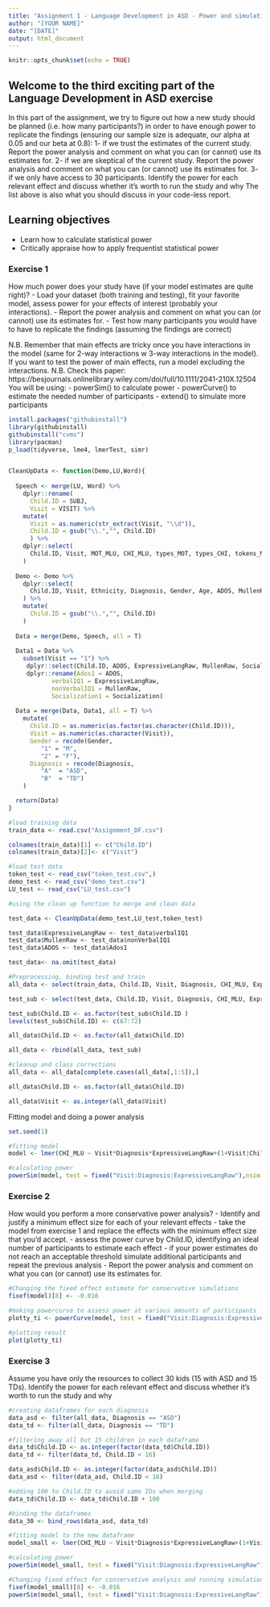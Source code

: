 ```yaml
---
title: "Assignment 1 - Language Development in ASD - Power and simulations"
author: "[YOUR NAME]"
date: "[DATE]"
output: html_document
---
```


```r
knitr::opts_chunk$set(echo = TRUE)
```

## Welcome to the third exciting part of the Language Development in ASD exercise

In this part of the assignment, we try to figure out how a new study should be planned (i.e. how many participants?) in order to have enough power to replicate the findings (ensuring our sample size is adequate, our alpha at 0.05 and our beta at 0.8):
1- if we trust the estimates of the current study. Report the power analysis and comment on what you can (or cannot) use its estimates for.
2- if we are skeptical of the current study. Report the power analysis and comment on what you can (or cannot) use its estimates for.
3- if we only have access to 30 participants. Identify the power for each relevant effect and discuss whether it's worth to run the study and why
The list above is also what you should discuss in your code-less report.


## Learning objectives

- Learn how to calculate statistical power
- Critically appraise how to apply frequentist statistical power

### Exercise 1

How much power does your study have (if your model estimates are quite right)?
- Load your dataset (both training and testing), fit your favorite model, assess power for your effects of interest (probably your interactions).
- Report the power analysis and comment on what you can (or cannot) use its estimates for.
- Test how many participants you would have to have to replicate the findings (assuming the findings are correct)

N.B. Remember that main effects are tricky once you have interactions in the model (same for 2-way interactions w 3-way interactions in the model). If you want to test the power of main effects, run a model excluding the interactions.
N.B. Check this paper: https://besjournals.onlinelibrary.wiley.com/doi/full/10.1111/2041-210X.12504
You will be using:
- powerSim() to calculate power
- powerCurve() to estimate the needed number of participants
- extend() to simulate more participants

```r
install.packages("githubinstall")
library(githubinstall)
githubinstall("cvms")
library(pacman)
p_load(tidyverse, lme4, lmerTest, simr)


CleanUpData <- function(Demo,LU,Word){
  
  Speech <- merge(LU, Word) %>% 
    dplyr::rename(
      Child.ID = SUBJ, 
      Visit = VISIT) %>%
    mutate(
      Visit = as.numeric(str_extract(Visit, "\\d")),
      Child.ID = gsub("\\.","", Child.ID)
      ) %>%
    dplyr::select(
      Child.ID, Visit, MOT_MLU, CHI_MLU, types_MOT, types_CHI, tokens_MOT, tokens_CHI
    )
  
  Demo <- Demo %>%
    dplyr::select(
      Child.ID, Visit, Ethnicity, Diagnosis, Gender, Age, ADOS, MullenRaw, ExpressiveLangRaw, Socialization
    ) %>%
    mutate(
      Child.ID = gsub("\\.","", Child.ID)
    )
    
  Data = merge(Demo, Speech, all = T)
  
  Data1 = Data %>% 
    subset(Visit == "1") %>% 
     dplyr::select(Child.ID, ADOS, ExpressiveLangRaw, MullenRaw, Socialization) %>%
     dplyr::rename(Ados1 = ADOS, 
            verbalIQ1 = ExpressiveLangRaw, 
            nonVerbalIQ1 = MullenRaw,
            Socialization1 = Socialization) 
  
  Data = merge(Data, Data1, all = T) %>%
    mutate(
      Child.ID = as.numeric(as.factor(as.character(Child.ID))),
      Visit = as.numeric(as.character(Visit)),
      Gender = recode(Gender, 
         "1" = "M",
         "2" = "F"),
      Diagnosis = recode(Diagnosis,
         "A"  = "ASD",
         "B"  = "TD")
    )

  return(Data)
}

#load training data
train_data <- read.csv("Assignment_DF.csv")

colnames(train_data)[1] <- c("Child.ID")
colnames(train_data)[2]<- c("Visit")

#load test data
token_test <- read_csv("token_test.csv",)
demo_test <- read_csv("demo_test.csv")
LU_test <- read_csv("LU_test.csv")

#using the clean up function to merge and clean data

test_data <- CleanUpData(demo_test,LU_test,token_test)

test_data$ExpressiveLangRaw <- test_data$verbalIQ1
test_data$MullenRaw <- test_data$nonVerbalIQ1
test_data$ADOS <- test_data$Ados1

test_data<- na.omit(test_data)

#Preprocessing, binding test and train
all_data <- select(train_data, Child.ID, Visit, Diagnosis, CHI_MLU, ExpressiveLangRaw)

test_sub <- select(test_data, Child.ID, Visit, Diagnosis, CHI_MLU, ExpressiveLangRaw)

test_sub$Child.ID <- as.factor(test_sub$Child.ID )
levels(test_sub$Child.ID) <- c(67:72)

all_data$Child.ID <- as.factor(all_data$Child.ID)

all_data <- rbind(all_data, test_sub)

#cleanup and class corrections
all_data <- all_data[complete.cases(all_data[,1:5]),]

all_data$Child.ID <- as.factor(all_data$Child.ID)

all_data$Visit <- as.integer(all_data$Visit)
```

Fitting model and doing a power analysis 
```r
set.seed(1)

#fitting model
model <- lmer(CHI_MLU ~ Visit*Diagnosis*ExpressiveLangRaw+(1+Visit|Child.ID), data = all_data, REML = F, control = lmerControl(optimizer = "nloptwrap"), calc.derivs = F)

#calculating power
powerSim(model, test = fixed("Visit:Diagnosis:ExpressiveLangRaw"),nsim = 1000, seed = 1, progress = F ) 
```


### Exercise 2

How would you perform a more conservative power analysis?
- Identify and justify a minimum effect size for each of your relevant effects
- take the model from exercise 1 and replace the effects with the minimum effect size that you'd accept.
- assess the power curve by Child.ID, identifying an ideal number of participants to estimate each effect
- if your power estimates do not reach an acceptable threshold simulate additional participants and repeat the previous analysis
- Report the power analysis and comment on what you can (or cannot) use its estimates for.

```r
#Changing the fixed effect estimate for conservative simulations
fixef(model)[8] <- -0.016

#making powercurve to assess power at various amounts of participants
plotty_ti <- powerCurve(model, test = fixed("Visit:Diagnosis:ExpressiveLangRaw"), along = "Child.ID", nsim=1000, seed = 1, progress =F)

#plotting result
plot(plotty_ti)
```


### Exercise 3

Assume you have only the resources to collect 30 kids (15 with ASD and 15 TDs). Identify the power for each relevant effect and discuss whether it's worth to run the study and why

```r
#creating dataframes for each diagnosis
data_asd <- filter(all_data, Diagnosis == "ASD")
data_td <- filter(all_data, Diagnosis == "TD")

#filtering away all but 15 children in each dataframe
data_td$Child.ID <- as.integer(factor(data_td$Child.ID))
data_td <- filter(data_td, Child.ID < 16)

data_asd$Child.ID <- as.integer(factor(data_asd$Child.ID))
data_asd <- filter(data_asd, Child.ID < 16)

#adding 100 to Child.ID to avoid same IDs when merging
data_td$Child.ID <- data_td$Child.ID + 100

#binding the dataframes 
data_30 <- bind_rows(data_asd, data_td)

#fitting model to the new dataframe
model_small <- lmer(CHI_MLU ~ Visit*Diagnosis*ExpressiveLangRaw+(1+Visit|Child.ID), data = data_30, REML = F, control = lmerControl(optimizer = "nloptwrap"), calc.derivs = F)

#calculating power
powerSim(model_small, test = fixed("Visit:Diagnosis:ExpressiveLangRaw"), seed = 1, nsim = 1000, progress =F)

#Changing fixed effect for conservative analysis and running simulation
fixef(model_small)[8] <- -0.016
powerSim(model_small, test = fixed("Visit:Diagnosis:ExpressiveLangRaw"), seed = 1, nsim = 1000, progress =F)


```
